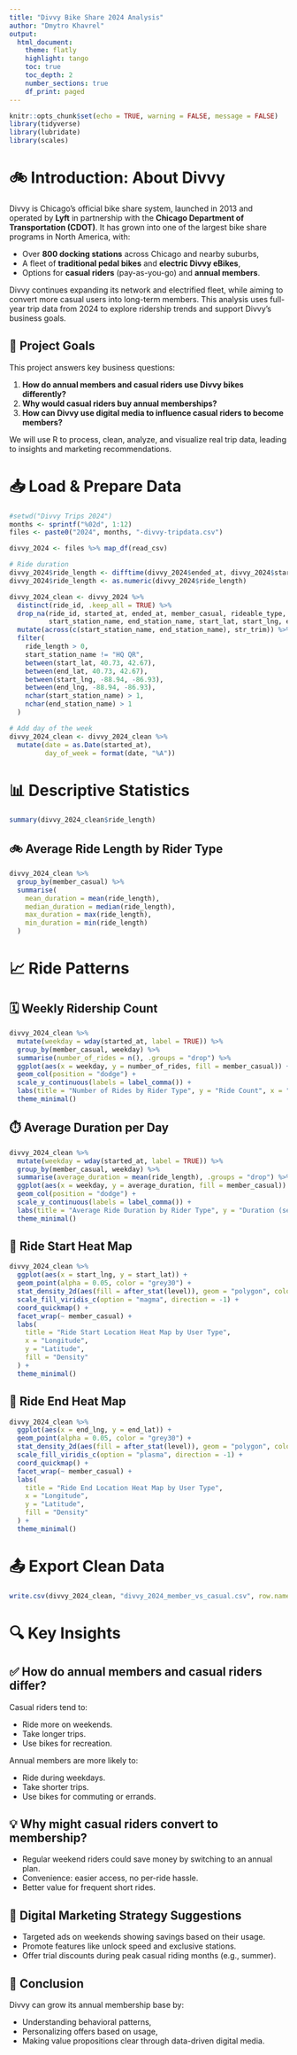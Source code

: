 ---
title: "Divvy Bike Share 2024 Analysis"
author: "Dmytro Khavrel"
output: 
  html_document:
    theme: flatly
    highlight: tango
    toc: true
    toc_depth: 2
    number_sections: true
    df_print: paged
---

```{r setup, include=FALSE}
knitr::opts_chunk$set(echo = TRUE, warning = FALSE, message = FALSE)
library(tidyverse)
library(lubridate)
library(scales)
```

# 🚲 Introduction: About Divvy

Divvy is Chicago’s official bike share system, launched in 2013 and operated by **Lyft** in partnership with the **Chicago Department of Transportation (CDOT)**. It has grown into one of the largest bike share programs in North America, with:

- Over **800 docking stations** across Chicago and nearby suburbs,
- A fleet of **traditional pedal bikes** and **electric Divvy eBikes**,
- Options for **casual riders** (pay-as-you-go) and **annual members**.

Divvy continues expanding its network and electrified fleet, while aiming to convert more casual users into long-term members. This analysis uses full-year trip data from 2024 to explore ridership trends and support Divvy’s business goals.

## 🎯 Project Goals

This project answers key business questions:

1. **How do annual members and casual riders use Divvy bikes differently?**
2. **Why would casual riders buy annual memberships?**
3. **How can Divvy use digital media to influence casual riders to become members?**

We will use R to process, clean, analyze, and visualize real trip data, leading to insights and marketing recommendations.

# 📥 Load & Prepare Data

```{r}
#setwd("Divvy Trips 2024")
months <- sprintf("%02d", 1:12)
files <- paste0("2024", months, "-divvy-tripdata.csv")

divvy_2024 <- files %>% map_df(read_csv)

# Ride duration
divvy_2024$ride_length <- difftime(divvy_2024$ended_at, divvy_2024$started_at)
divvy_2024$ride_length <- as.numeric(divvy_2024$ride_length)
```

```{r}
divvy_2024_clean <- divvy_2024 %>%
  distinct(ride_id, .keep_all = TRUE) %>%
  drop_na(ride_id, started_at, ended_at, member_casual, rideable_type,
          start_station_name, end_station_name, start_lat, start_lng, end_lat, end_lng) %>%
  mutate(across(c(start_station_name, end_station_name), str_trim)) %>%
  filter(
    ride_length > 0,
    start_station_name != "HQ QR",
    between(start_lat, 40.73, 42.67),
    between(end_lat, 40.73, 42.67),
    between(start_lng, -88.94, -86.93),
    between(end_lng, -88.94, -86.93),
    nchar(start_station_name) > 1,
    nchar(end_station_name) > 1
  )

# Add day of the week
divvy_2024_clean <- divvy_2024_clean %>%
  mutate(date = as.Date(started_at),
         day_of_week = format(date, "%A"))
```

# 📊 Descriptive Statistics

```{r}
summary(divvy_2024_clean$ride_length)
```

## 🚲 Average Ride Length by Rider Type

```{r}
divvy_2024_clean %>%
  group_by(member_casual) %>%
  summarise(
    mean_duration = mean(ride_length),
    median_duration = median(ride_length),
    max_duration = max(ride_length),
    min_duration = min(ride_length)
  )
```

# 📈 Ride Patterns

## 🗓️ Weekly Ridership Count

```{r}
divvy_2024_clean %>%
  mutate(weekday = wday(started_at, label = TRUE)) %>%
  group_by(member_casual, weekday) %>%
  summarise(number_of_rides = n(), .groups = "drop") %>%
  ggplot(aes(x = weekday, y = number_of_rides, fill = member_casual)) +
  geom_col(position = "dodge") +
  scale_y_continuous(labels = label_comma()) +
  labs(title = "Number of Rides by Rider Type", y = "Ride Count", x = "Weekday") +
  theme_minimal()
```

## ⏱️ Average Duration per Day

```{r}
divvy_2024_clean %>%
  mutate(weekday = wday(started_at, label = TRUE)) %>%
  group_by(member_casual, weekday) %>%
  summarise(average_duration = mean(ride_length), .groups = "drop") %>%
  ggplot(aes(x = weekday, y = average_duration, fill = member_casual)) +
  geom_col(position = "dodge") +
  scale_y_continuous(labels = label_comma()) +
  labs(title = "Average Ride Duration by Rider Type", y = "Duration (sec)", x = "Weekday") +
  theme_minimal()
```

## 📍 Ride Start Heat Map

```{r}
divvy_2024_clean %>%
  ggplot(aes(x = start_lng, y = start_lat)) +
  geom_point(alpha = 0.05, color = "grey30") +
  stat_density_2d(aes(fill = after_stat(level)), geom = "polygon", color = NA, contour = TRUE) +
  scale_fill_viridis_c(option = "magma", direction = -1) +
  coord_quickmap() +
  facet_wrap(~ member_casual) +
  labs(
    title = "Ride Start Location Heat Map by User Type",
    x = "Longitude",
    y = "Latitude",
    fill = "Density"
  ) +
  theme_minimal()
```

## 📍 Ride End Heat Map

```{r}
divvy_2024_clean %>%
  ggplot(aes(x = end_lng, y = end_lat)) +
  geom_point(alpha = 0.05, color = "grey30") +
  stat_density_2d(aes(fill = after_stat(level)), geom = "polygon", color = NA, contour = TRUE) +
  scale_fill_viridis_c(option = "plasma", direction = -1) +
  coord_quickmap() +
  facet_wrap(~ member_casual) +
  labs(
    title = "Ride End Location Heat Map by User Type",
    x = "Longitude",
    y = "Latitude",
    fill = "Density"
  ) +
  theme_minimal()
```


# 📤 Export Clean Data

```{r}
write.csv(divvy_2024_clean, "divvy_2024_member_vs_casual.csv", row.names = FALSE)
```

# 🔍 Key Insights

## ✅ How do annual members and casual riders differ?

Casual riders tend to:

* Ride more on weekends.
* Take longer trips.
* Use bikes for recreation.

Annual members are more likely to:

* Ride during weekdays.
* Take shorter trips.
* Use bikes for commuting or errands.

## 💡 Why might casual riders convert to membership?

* Regular weekend riders could save money by switching to an annual plan.
* Convenience: easier access, no per-ride hassle.
* Better value for frequent short rides.

## 📣 Digital Marketing Strategy Suggestions

* Targeted ads on weekends showing savings based on their usage.
* Promote features like unlock speed and exclusive stations.
* Offer trial discounts during peak casual riding months (e.g., summer).

## 📌 Conclusion

Divvy can grow its annual membership base by:

* Understanding behavioral patterns,
* Personalizing offers based on usage,
* Making value propositions clear through data-driven digital media.